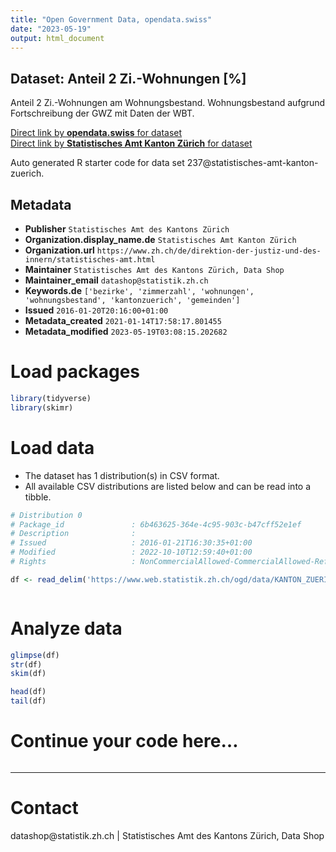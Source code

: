 ```yaml
---
title: "Open Government Data, opendata.swiss"
date: "2023-05-19"
output: html_document
---
```


## Dataset: Anteil 2 Zi.-Wohnungen [%]

Anteil 2 Zi.-Wohnungen am Wohnungsbestand. Wohnungsbestand aufgrund Fortschreibung der GWZ mit Daten der WBT.

[Direct link by **opendata.swiss** for dataset](https://opendata.swiss/de/dataset/anteil-2-zi-wohnungen)<br>
[Direct link by **Statistisches Amt Kanton Zürich** for dataset](https://www.zh.ch/de/politik-staat/gemeinden/gemeindeportraet.html)

Auto generated R starter code for data set 237@statistisches-amt-kanton-zuerich.

## Metadata

- **Publisher** `Statistisches Amt des Kantons Zürich`
- **Organization.display_name.de** `Statistisches Amt Kanton Zürich`
- **Organization.url** `https://www.zh.ch/de/direktion-der-justiz-und-des-innern/statistisches-amt.html`
- **Maintainer** `Statistisches Amt des Kantons Zürich, Data Shop`
- **Maintainer_email** `datashop@statistik.zh.ch`
- **Keywords.de** `['bezirke', 'zimmerzahl', 'wohnungen', 'wohnungsbestand', 'kantonzuerich', 'gemeinden']`
- **Issued** `2016-01-20T20:16:00+01:00`
- **Metadata_created** `2021-01-14T17:58:17.801455`
- **Metadata_modified** `2023-05-19T03:08:15.202682`


# Load packages

```r

library(tidyverse)
library(skimr)

```

# Load data

-   The dataset has 1 distribution(s) in CSV format.
-   All available CSV distributions are listed below and can be read into a tibble.

```r

# Distribution 0
# Package_id               : 6b463625-364e-4c95-903c-b47cff52e1ef
# Description              : 
# Issued                   : 2016-01-21T16:30:35+01:00
# Modified                 : 2022-10-10T12:59:40+01:00
# Rights                   : NonCommercialAllowed-CommercialAllowed-ReferenceRequired

df <- read_delim('https://www.web.statistik.zh.ch/ogd/data/KANTON_ZUERICH_361.csv')



```

# Analyze data

```r

glimpse(df)
str(df)
skim(df)

head(df)
tail(df)

```

# Continue your code here...

```r

```

------------------------------------------------------------------------

# Contact

datashop@statistik.zh.ch | Statistisches Amt des Kantons Zürich, Data Shop
